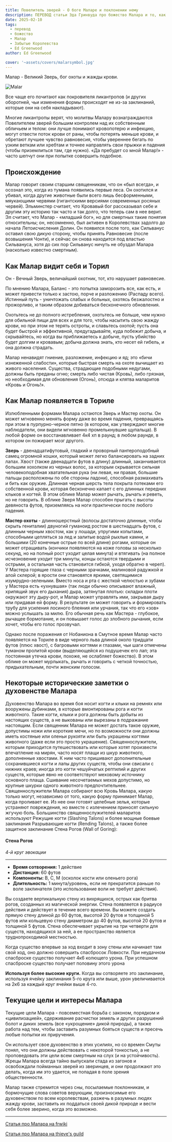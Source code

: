 ```yaml
---
title: Повелитель зверей - О боге Маларе и поклонении нему
description: ПЕРЕВОД статьи Эда Гринвуда про божество Малара и то, как ему поклоняются в Забытых Королевствах
date: 2025-02-10
tags:
  - перевод
  - божество
  - Малар
  - Забытые Королевства
  - Ed Greenwood
author: Ed Greenwood

cover: '~assets/covers/malarsymbol.jpg'
---
```


Малар - Великий Зверь, бог охоты и жажды крови.

![Malar](/images/malar.jpg)

Все чаще его почитают как покровителя ликантропов (и других оборотней, чьи изменения формы происходят не из-за заклинаний, которые они на себя накладывают).

Многие ликантропы верят, что молитвы Малару вознаграждаются Повелителем зверей большим контролем над их собственным обличьем и телом: они лучше понимают кровопотерю и инфекцию, могут отвести поток крови от раны, чтобы потерять меньше крови, и обретают лучшее чувство равновесия, чтобы увереннее бегать по узким веткам или хребтам и точнее направлять свои прыжки и падения (чтобы приземлиться там, где нужно). «Да пребудет со мной Малар!» - часто шепчут они при попытке совершить подобное.

## Происхождение

Малар говорит своим старшим священникам, что он «был всегда», и осознал это, когда из тумана появились первые леса. Он охотился и убивал, когда другие животные были всего лишь бесформенными, мяукающими червями (гигантскими версиями современных росяных червей). Эльминстер считает, что Кровавый бог рассказывал себе и другим эту историю так часто и так долго, что теперь сам в нее верит. Эл считает, что Малар - «младший бог», но для смертных такие понятия относительны; он, несомненно, был активен в Королевствах задолго до начала Летоисчисления Долин. Он появился после того, как Сильванус оставил свою дикую сторону, чтобы принять Равновесие (после возвышения Чонти), и сейчас он снова находится под властью Сильвануса, хотя до сих пор Сильванус ничуть не обуздал Малара (насколько известно смертным).

## Как Малар видит себя и Торил

Он - Вечный Зверь, величайший охотник, тот, кто нарушает равновесие.

По мнению Малара, Баланс - это попытка заморозить все, как есть, и может привести только к застою, порче и разложению (Распаду всего).
Истинный путь - уничтожать слабых и больных, охотясь безжалостно и прожорливо, и таким образом добиваться бесконечного обновления.

Охотьтесь не до полного истребления, охотьтесь не больше, чем нужно для обильной пищи для всех и для того, чтобы насытить свою жажду крови, но при этом не терять остроты, и славьтесь охотой; пусть она будет быстрой и эффективной, предугадывайте, куда побежит добыча, и скрывайтесь, но когда вы приближаетесь к добыче, пусть убийство будет долгим и кровавым; добыча должна знать, кто несет ей гибель, и она должна страдать.

Малар ненавидят гниение, разложение, инфекцию и яд; это «бичи изнеженной слабости», которые быстрая смерть на охоте вычищает из живого населения. Существа, страдающие подобными недугами, должны быть преданы огню; смерть либо чистая (Кровь), либо грязная, но необходимая для обновления (Огонь), отсюда и клятва маларитов «Кровь и Огонь!».

## Как Малар появляется в Ториле

Излюбленными формами Малара остаются Зверь и Мастер охоты. Он может мгновенно менять форму даже во время падения, превращаясь при этом в пурпурно-черное пятно (в котором, как утверждают многие наблюдатели, они видели мгновенно промелькнувшие щупальца). В любой форме он восстанавливает 4к4 хп в раунд; в любом раунде, в котором он пожирает мозг другого.

**Зверь** - двенадцатифутовый, гладкий и проворный пантероподобный самец огромной кошки, который может легко балансировать на задних лапах. Хвост (также двенадцати футов в длину) длинный, заканчивается большим хохолком из черных волос, за которым скрывается сильная человекоподобная хватательная рука (ни левая, ни правая, большие пальцы расположены по обе стороны ладони), способная размахивать и бить как оружие. Длинная черная шерсть тела покрыта потеками его собственной крови, которая бесконечно капает с его длинных передних клыков и когтей. В этом облике Малар может рычать, рычать и реветь, но не говорить. В облике Зверя Малар способен прыгать с высоты девяноста футов, приземляясь на ноги практически после любого падения.

**Мастер охоты** - длинношерстный (волосы достаточно длинные, чтобы скрыть гениталии) двуногий гуманоид ростом в шестнадцать футов, с длинным черным хвостом, как у лошади, упругими копытами, способными цепляться за лед и залитые водой рыхлые камни, и большими (20 конечные острые по всей длине) рогами, которые он может отращивать (кончики появляются на коже головы за несколько секунд, но на полный рост уходит целая минута) и втягивать (на полное исчезновение уходит три минуты, концы остаются твердыми и острыми, а остальная часть становится гибкой, уходя обратно в череп). У Мастера горящие глаза с черными зрачками, малиновой радужкой и алой склерой; в ярости они становятся яркими, светящимися изумрудно-зелеными. Вместо носа и рта с жесткой челюстью и зубами у Мастера есть «ухнувшая» (так люди обычно описывают влажный, хрипящий звук его дыхания) дыра, затянутая плотью: складки плоти окружают эту дыру-рот, и Малар может управлять ими, закрывая дыру или придавая ей форму. В результате он может говорить и формировать трубу для усиления лосиного блеяния или урчания, так что его «зов» можно услышать за милю. Его обычная речь как Мастера - глубокое, рычащее бормотание, и он повышает голос до злобного рычания, если хочет, чтобы его голос прозвучал.

Однако после поражения от Нобаниона в Смутное время Малар часто появляется на Ториле в виде черного льва длиной около тридцати футов (плюс хвост), с багровыми когтями и глазами, чьи шаги отмечены туманом пролитой крови (выделяющейся из подушечек его лап; эта постоянная утечка крови, похоже, не ослабляет божество). В этом облике он может мурлыкать, рычать и говорить с четкой точностью, придыхательным, почти женским голосом.

## Некоторые исторические заметки о духовенстве Малара

Духовенство Малара во время боя носит когти и клыки на ремнях или вооружены дубинками, в которые вмонтированы рога и когти животного. Такие когти, клыки и рога должны быть добыты из настоящих существ, а не выкованы или вырезаны в подражание настоящим. Если священник Малара не может достать такое оружие, допустимы ножи или короткие мечи, но по возможности они должны иметь костяные или оленьи рукояти или быть украшены когтями животного (даже если это просто украшение).
Священнослужители, которым приходится путешествовать или которые хотят произвести впечатление на мирян, часто носят плащи из шкур животного, дополненные хвостами. К ним часто пришивают дополнительные сохранившиеся когти и лапы других существ, чтобы они свисали с нижних краев; иногда это когти чешуйчатых рептилий и других существ, которые явно не соответствуют меховому источнику основного плаща. Сшивание несочетаемых мехов допустимо, но крупные шкурки одного животного предпочтительнее.
Священнослужители Малара собирают всю Кровь Малара, какую только могут, независимо от того, какую форму принимает Малар, когда проливает ее. Из нее они готовят целебные зелья, которые устраняют повреждения, но вместе с излечением приносят сильную жгучую боль.
Большинство священнослужителей маларитов используют Режущие когти (Slashing Talons) и более мощные боевые заклинания Разрывающие когти (Rending Talons), а также более защитное заклинание Стена Рогов (Wall of Goring):


<Aside>

#### Стена Рогов
*4-й круг эвокации*
___
- **Время сотворения:** 1 действие
- **Дистанция:** 60 футов
- **Компоненты:** В, С, М (осколок кости или оленьего рога)
- **Длительность:** 1 минута/уровень, если не прекратится раньше по воле заклинателя (это использование воли не требует действия).

Вы создаете вертикальную стену из вихрящихся, острых как бритва рогов, созданных из магической энергии. Стена появляется в радиусе действия и действует в течение всего времени. Вы можете создать прямую стену длиной до 60 футов, высотой 20 футов и толщиной 5 футов или кольцевую стену диаметром до 40 футов, высотой 20 футов и толщиной 5 футов. Стена обеспечивает укрытие на три четверти для существ, находящихся за ней, а ее пространство является труднопроходимой местностью.

Когда существо впервые за ход входит в зону стены или начинает там свой ход, оно должно совершить спасбросок Ловкости. При неудачном спасброске существо получает 4к6 колющего урона. При успешном спасброске существо получает половину этого урона

**Используя более высокие круги.** Когда вы сотворяете это заклинание, используя ячейку заклинания 5-го круга или выше, урон увеличивается на 2к6 за каждый круг ячейки выше 4-го.

</Aside>

## Текущие цели и интересы Малара

Текущие цели Малара - повсеместная борьба с законом, порядком и «цивилизацией», сдерживание расчистки земель и других разрушений болот и диких земель (все «укрощение» дикой природы), а также работа над тем, чтобы заставить разумных бояться существ и пресечь любые попытки их приручения.

Он использует свое духовенство в этих усилиях, но со времен Смуты понял, что они должны действовать с некоторой тонкостью, а не проповедовать эти цели всем смертным на слух (и на устойчивость). Жрецы Малара всегда тайно выпускали стада из загонов и освобождали пойманных зверей из зверинцев, и они продолжают это делать, когда им это удается, не попадая в поле зрения общественности.

Малар также стремится через сны, посылаемые поклонникам, и бормочущие слова советов верующим, произносимые его духовенством по всем королевствам, разжечь в разумных людях жажду крови, заставить их поддаться своей дикой природе и вести себя более зверино, когда это возможно.

 ---

 [Статья про Малара на frwiki](https://forgottenrealms.fandom.com/wiki/Malar)

 [Статья про Малара на thieve's guild](https://www.thievesguild.cc/gods/god?godid=94)